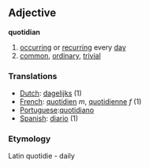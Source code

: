 ==Adjective==
'''quotidian'''

#[[occurring]] or [[recurring]] every [[day]]
#[[common]], [[ordinary]], [[trivial]] 

=== Translations ===
*[[Dutch]]: [[dagelijks]] (1)
*[[French]]: [[quotidien]] ''m'', [[quotidienne]] ''f'' (1) 
*[[Portuguese]]:[[quotidiano]]
*[[Spanish]]: [[diario]] (1)

===Etymology=== 
Latin quotidie - daily